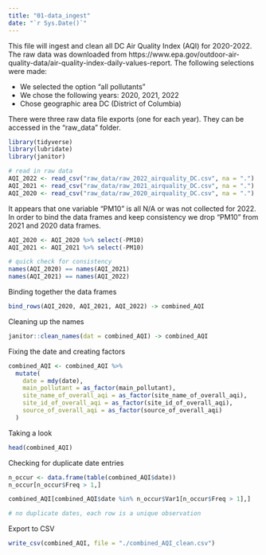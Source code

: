 ```yaml
---
title: "01-data_ingest"
date: "`r Sys.Date()`"
---
```


This file will ingest and clean all DC Air Quality Index (AQI) for 2020-2022. The raw data was downloaded from https://www.epa.gov/outdoor-air-quality-data/air-quality-index-daily-values-report. The following selections were made:

- We selected the option "all pollutants"
- We chose the following years: 2020, 2021, 2022
- Chose geographic area DC (District of Columbia)

There were three raw data file exports (one for each year). They can be accessed in the "raw_data" folder.

```r
library(tidyverse)
library(lubridate)
library(janitor)
```

```r
# read in raw data
AQI_2022 <- read_csv("raw_data/raw_2022_airquality_DC.csv", na = ".")
AQI_2021 <- read_csv("raw_data/raw_2021_airquality_DC.csv", na = ".")
AQI_2020 <- read_csv("raw_data/raw_2020_airquality_DC.csv", na = ".")

```

It appears that one variable "PM10" is all N/A or was not collected for 2022. In order to bind the data frames and keep consistency we drop "PM10" from 2021 and 2020 data frames. 

```r
AQI_2020 <- AQI_2020 %>% select(-PM10) 
AQI_2021 <- AQI_2021 %>% select(-PM10) 

# quick check for consistency
names(AQI_2020) == names(AQI_2021) 
names(AQI_2021) == names(AQI_2022)
```

Binding together the data frames
```r
bind_rows(AQI_2020, AQI_2021, AQI_2022) -> combined_AQI
```

Cleaning up the names
```r
janitor::clean_names(dat = combined_AQI) -> combined_AQI
```

Fixing the date and creating factors
```r
combined_AQI <- combined_AQI %>%
  mutate(
    date = mdy(date),
    main_pollutant = as_factor(main_pollutant),
    site_name_of_overall_aqi = as_factor(site_name_of_overall_aqi),
    site_id_of_overall_aqi = as_factor(site_id_of_overall_aqi),
    source_of_overall_aqi = as_factor(source_of_overall_aqi)
  )
```

Taking a look 
```r
head(combined_AQI)
```

Checking for duplicate date entries
```r
n_occur <- data.frame(table(combined_AQI$date))
n_occur[n_occur$Freq > 1,]

combined_AQI[combined_AQI$date %in% n_occur$Var1[n_occur$Freq > 1],]

# no duplicate dates, each row is a unique observation
```

Export to CSV
```r
write_csv(combined_AQI, file = "./combined_AQI_clean.csv")
```





